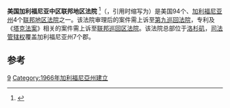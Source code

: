 {{Infobox U.S. district court
|district name =  美国加利福尼亚中区联邦地区法院
|abbrev = C.D. Cal.
|appeals to = 第九巡回
|map image name = 
|map image width = 200
|map image caption = 
|seal = 
|seal size = 160
|established = 1966年9月18日 
|judges assigned = 28
|chief judge =George H. King
|official site = http://www.cacd.uscourts.gov
}}

'''美国加利福尼亚中区联邦地区法院''' <ref name="中文名参考">{{cite web| url=http://ijachina.com/Default.aspx?pageid=28| title=中文名参考| accessdate=2013-08-08| deadurl=yes| archiveurl=https://web.archive.org/web/20130926000909/http://ijachina.com/Default.aspx?pageid=28| archivedate=2013-09-26}}</ref>（{{lang-en|United States District Court for the Central District of California}}，引用时缩写为{{lang|en|'''C.D. Cal.'''}}）是美国94个、[[加利福尼亚州|加利福尼亚州]]4个[[联邦地区法院|联邦地区法院]]之一。该法院审理后的案件需上诉至[[第九巡回法院|第九巡回法院]]，专利及《[[塔克法案|塔克法案]]》相关的案件需上诉至[[联邦巡回区法院|联邦巡回区法院]]。该法院总部位于[[洛杉矶|洛杉矶]]，[[司法管辖权|司法管辖权]]覆盖加利福尼亚州7个郡。

==参考==
{{reflist}}
{{联邦地区法院}}

[[Category:美国联邦地区法院|9]]
[[Category:1966年加利福尼亞州建立|Category:1966年加利福尼亞州建立]]